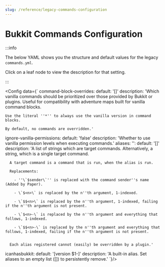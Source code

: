 ```yaml
---
slug: /reference/legacy-commands-configuration
---
```


# Bukkit Commands Configuration


:::info

The below YAML shows you the structure and default values for the legacy `commands.yml`.

Click on a leaf node to view the description for that setting.

:::

<Config data={`
command-block-overrides:
  default: '[<command to override>]'
  description: 'Which vanilla commands should be prioritized over those provided by Bukkit or plugins.
    Useful for compatibility with adventure maps built for vanilla command blocks.

    Use the literal ''*'' to always use the vanilla version in command blocks.

    By default, no commands are overridden.'
ignore-vanilla-permissions:
  default: 'false'
  description: 'Whether to use vanilla permission levels when executing commands.'
aliases:
  '<alias name>':
    default: '[<commands to run>]'
    description: 'A list of strings which are target commands.
      Alternatively, a string, which is a single target command.

      A target command is a command that is run, when the alias is run.

      Replacements:

        - ''\`$sender\`'' is replaced with the command sender''s name (Added by Paper).

        - \`$<n>\` is replaced by the n''th argument, 1-indexed.

        - \`$$<n>\` is replaced by the n''th argument, 1-indexed, failing if the n''th argument is not present.

        - \`$<n>-\` is replaced by the n''th argument and everything that follows, 1-indexed.

        - \`$$<n>-\` is replaced by the n''th argument and everything that follows, 1-indexed, failing if the n''th argument is not present.


      Each alias registered cannot (easily) be overridden by a plugin.'
  icanhasbukkit:
    default: '[version $1-]'
    description: 'A built-in alias. Set aliases to an empty list ([]) to persistently remove.'
`}/>
